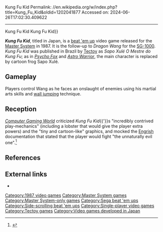 Kung Fu Kid
Permalink: //en.wikipedia.org/w/index.php?title=Kung_Fu_Kid&oldid=1202041877
Accessed on: 2024-06-26T17:02:30.409622



------
Kung Fu Kid
{{About|the Sega Master System game|the 2010 film|The Karate Kid (2010 film)|other uses|Kung Fu Kid (disambiguation){{!}}Kung Fu Kid}}
{{Infobox video game
|title = Kung Fu Kid
|image = Kung Fu Kid Coverart.png
|caption =
|developer = [[Sega]] 
|publisher = [[Sega]]
|released = {{vgrelease|JP|May 17, 1987|NA|October 1987<ref>{{cite news |title=Availability Update |work=[[Computer Entertainer]] |date=November 1987 |page=14 |url=http://www.ataricompendium.com/archives/newsletters/video_game_update/computer_entertainer_nov87.pdf#page=14}}</ref>|EU|January 1988}}
|genre = [[Beat 'em up]]
|modes = [[Single-player]]
|platforms = [[Master System]]
}}

'''''Kung Fu Kid''''', titled {{nihongo|'''''Makai Retsuden'''''|魔界列伝}} in Japan, is a [[beat 'em up]] video game released for the  [[Master System]] in 1987. It is the follow-up to ''Dragon Wang'' for the [[SG-1000]]. ''Kung Fu Kid'' was published in Brazil by [[Tectoy]] as ''Sapo Xulé O Mestre do Kung Fu''; as in  ''[[Psycho Fox]]'' and ''[[Astro Warrior]]'', the main character is replaced by cartoon frog Sapo Xulé.

== Gameplay ==
{{expand section|date=June 2023}}
Players control Wang as he faces an onslaught of enemies using his martial arts skills and [[wall jump]]ing technique.

==Reception==
{{expand section|date=January 2021}}
''[[Computer Gaming World]]'' criticized ''Kung Fu Kid''{{'}}s "incredibly contrived play-mechanics" (including a lobster that would give the player extra powers) and the "tiny and cartoon-like" graphics, and mocked the [[Engrish]] documentation that stated that the player would fight "the unnaturally evil one".<ref name="cgw198810">{{cite magazine | title=Video Gaming World | magazine=[[Computer Gaming World]] | issue=52 | date=October 1988 | url=http://www.cgwmuseum.org/galleries/index.php?year=1988&pub=2&id=52 | accessdate=24 April 2016 | last1=Worley | first1=Joyce | last2=Kunkel | first2=Bill | last3=Katz | first3=Arnie | pages=48–49}}</ref>

==References==
{{Reflist}}

==External links==
* {{IAg|segasms_Kung_Fu_Kid_Rev_1_1987_Sega}}

{{Authority control}}

[[Category:1987 video games]]
[[Category:Master System games]]
[[Category:Master System-only games]]
[[Category:Sega beat 'em ups]]
[[Category:Side-scrolling beat 'em ups]]
[[Category:Single-player video games]]
[[Category:Tectoy games]]
[[Category:Video games developed in Japan]]


{{action-videogame-stub}}